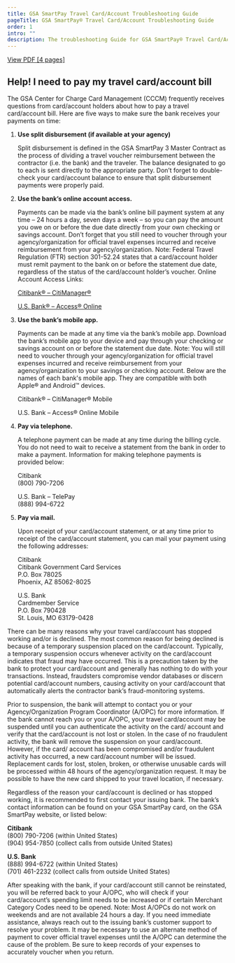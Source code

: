 ```yaml
---
title: GSA SmartPay Travel Card/Account Troubleshooting Guide
pageTitle: GSA SmartPay® Travel Card/Account Troubleshooting Guide
order: 1
intro: ""
description: The troubleshooting Guide for GSA SmartPay® Travel Card/Account
---
```


<a href="/files/publications/publications-travel-card-troubleshooting-guide.pdf" class="usa-button">View PDF [4 pages] </a>

## Help! I need to pay my travel card/account bill

The GSA Center for Charge Card Management (CCCM) frequently receives questions from card/account holders about how to pay a travel card/account bill. Here 
are five ways to make sure the bank receives your payments on time:


1. **Use split disbursement (if available at your agency)**

    Split disbursement is defined in the GSA SmartPay 3 Master Contract as the process of dividing a travel voucher reimbursement between the contractor (i.e. the bank) and the traveler. The balance designated to go to each is sent directly to the appropriate party. Don’t forget to double-check your card/account balance to ensure that split disbursement payments were properly paid.

2. **Use the bank’s online account access.**

    Payments can be made via the bank’s online bill payment system at any time – 24 hours a day, seven days a week – so you can pay the amount you owe on or before the due date directly from your own checking or savings account. Don’t forget that you still need to voucher through your agency/organization for official travel expenses incurred and receive reimbursement from your agency/organization. Note: Federal Travel Regulation (FTR) section 301-52.24 states that a card/account holder must remit payment to the bank on or before the statement due date, regardless of the status of the card/account holder’s voucher. Online Account Access Links:

    [Citibank® – CitiManager®](https://citimanager.com/login)

    [U.S. Bank® – Access® Online](https://access.usbank.com)

3. **Use the bank’s mobile app.**

    Payments can be made at any time via the bank’s mobile app. Download the bank’s mobile app to your device and pay through your checking or savings account on or before the statement due date. Note: You will still need to voucher through your agency/organization for official travel expenses incurred and receive reimbursement from your agency/organization to your savings or checking account. Below are the names of each bank's mobile app. They are compatible with both Apple® and Android™ devices.

    Citibank® – CitiManager® Mobile

    U.S. Bank – Access® Online Mobile

4. **Pay via telephone.**

    A telephone payment can be made at any time during the billing cycle. You do not need to wait to receive a statement from the bank in order to make a payment. Information for making telephone payments is provided below:

    Citibank  
    (800) 790-7206

    U.S. Bank – TelePay  
    (888) 994-6722

5. **Pay via mail.**

    Upon receipt of your card/account statement, or at any time prior to receipt of the card/account statement, you can mail your payment using the following addresses:

    Citibank  
    Citibank Government Card Services  
    P.O. Box 78025  
    Phoenix, AZ 85062-8025  

    U.S. Bank  
    Cardmember Service  
    P.O. Box 790428  
    St. Louis, MO 63179-0428  


There can be many reasons why your travel card/account has stopped working and/or is declined. The most common reason for being declined is because of a temporary
suspension placed on the card/account. Typically, a temporary suspension occurs whenever activity on the card/account indicates that fraud may have occurred. This is a
precaution taken by the bank to protect your card/account and generally has nothing to do with your transactions. Instead, fraudsters compromise vendor databases or discern
potential card/account numbers, causing activity on your card/account that automatically alerts the contractor bank’s fraud-monitoring systems.

Prior to suspension, the bank will attempt to contact you or your Agency/Organization Program Coordinator (A/OPC) for more information. If the bank cannot reach
you or your A/OPC, your travel card/account may be suspended until you can authenticate the activity on the card/ account and verify that the card/account is not lost or stolen.
In the case of no fraudulent activity, the bank will remove the suspension on your card/account. However, if the card/ account has been compromised and/or fraudulent activity
has occurred, a new card/account number will be issued. Replacement cards for lost, stolen, broken, or otherwise unusable cards will be processed within 48 hours of the
agency/organization request. It may be possible to have the new card shipped to your travel location, if necessary. 

Regardless of the reason your card/account is declined or has stopped working, it is recommended to first contact your issuing bank. The bank’s contact information can be found on your GSA SmartPay card, on the GSA SmartPay website, or
listed below:

**Citibank** <br />
(800) 790-7206 (within United States) <br />
(904) 954-7850 (collect calls from outside United States)

**U.S. Bank** <br />
(888) 994-6722 (within United States) <br />
(701) 461-2232 (collect calls from outside United States)

After speaking with the bank, if your card/account still cannot be reinstated, you will be referred back to your A/OPC, who will check if your card/account’s spending limit needs to be
increased or if certain Merchant Category Codes need to be opened. Note: Most A/OPCs do not work on weekends and are not available 24 hours a day. If you need immediate
assistance, always reach out to the issuing bank’s customer support to resolve your problem. It may be necessary to use an alternate method of payment
to cover official travel expenses until the A/OPC can determine the cause of the problem. Be sure to keep records of your expenses to accurately voucher when you return.
